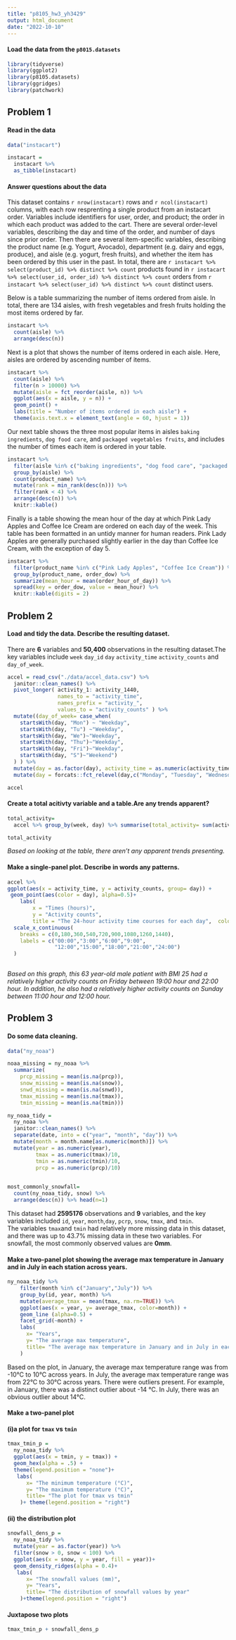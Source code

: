 ```yaml
---
title: "p8105_hw3_yh3429"
output: html_document
date: "2022-10-10"
---
```


#### **Load the data from the `p8015.datasets`**

```r
library(tidyverse)
library(ggplot2)
library(p8105.datasets)
library(ggridges)
library(patchwork)
```




## Problem 1

#### Read in the data

```r
data("instacart")

instacart = 
  instacart %>% 
  as_tibble(instacart)
```

#### Answer questions about the data

This dataset contains `r nrow(instacart)` rows and `r ncol(instacart)` columns, with each row resprenting a single product from an instacart order. Variables include identifiers for user, order, and product; the order in which each product was added to the cart. There are several order-level variables, describing the day and time of the order, and number of days since prior order. Then there are several item-specific variables, describing the product name (e.g. Yogurt, Avocado), department (e.g. dairy and eggs, produce), and aisle (e.g. yogurt, fresh fruits), and whether the item has been ordered by this user in the past. In total, there are `r instacart %>% select(product_id) %>% distinct %>% count` products found in `r instacart %>% select(user_id, order_id) %>% distinct %>% count` orders from `r instacart %>% select(user_id) %>% distinct %>% count` distinct users.

Below is a table summarizing the number of items ordered from aisle. In total, there are 134 aisles, with fresh vegetables and fresh fruits holding the most items ordered by far.

```r
instacart %>% 
  count(aisle) %>% 
  arrange(desc(n))
```

Next is a plot that shows the number of items ordered in each aisle. Here, aisles are ordered by ascending number of items.

```r
instacart %>% 
  count(aisle) %>% 
  filter(n > 10000) %>% 
  mutate(aisle = fct_reorder(aisle, n)) %>% 
  ggplot(aes(x = aisle, y = n)) + 
  geom_point() + 
  labs(title = "Number of items ordered in each aisle") +
  theme(axis.text.x = element_text(angle = 60, hjust = 1))

```

Our next table shows the three most popular items in aisles `baking ingredients`, `dog food care`, and `packaged vegetables fruits`, and includes the number of times each item is ordered in your table.

```r
instacart %>% 
  filter(aisle %in% c("baking ingredients", "dog food care", "packaged vegetables fruits")) %>%
  group_by(aisle) %>% 
  count(product_name) %>% 
  mutate(rank = min_rank(desc(n))) %>% 
  filter(rank < 4) %>% 
  arrange(desc(n)) %>%
  knitr::kable()
```

Finally is a table showing the mean hour of the day at which Pink Lady Apples and Coffee Ice Cream are ordered on each day of the week. This table has been formatted in an untidy manner for human readers. Pink Lady Apples are generally purchased slightly earlier in the day than Coffee Ice Cream, with the exception of day 5.

```r
instacart %>%
  filter(product_name %in% c("Pink Lady Apples", "Coffee Ice Cream")) %>%
  group_by(product_name, order_dow) %>%
  summarize(mean_hour = mean(order_hour_of_day)) %>%
  spread(key = order_dow, value = mean_hour) %>%
  knitr::kable(digits = 2)
```



  





## Problem 2

#### Load and tidy the data. Describe the resulting dataset.

There are **6** variables and **50,400** observations in the resulting dataset.The key variables include `week` `day_id` `day` `activity_time` `activity_counts` and `day_of_week`.
```r
accel = read_csv("./data/accel_data.csv") %>% 
  janitor::clean_names() %>% 
  pivot_longer( activity_1: activity_1440,
                names_to = "activity_time",
                names_prefix = "activity_",
                values_to = "activity_counts" ) %>% 
  mutate((day_of_week= case_when(
    startsWith(day, "Mon") ~ "Weekday",
    startsWith(day, "Tu") ~"Weekday",
    startsWith(day, "We")~"Weekday",
    startsWith(day, "Thu")~"Weekday",
    startsWith(day, "Fri")~"Weekday",
    startsWith(day, "S")~"Weekend")
  ) ) %>% 
  mutate(day = as.factor(day), activity_time = as.numeric(activity_time)) %>% 
  mutate(day = forcats::fct_relevel(day,c("Monday", "Tuesday", "Wednesday","Thursday", "Friday", "Saturday", "Sunday") ) )

accel
```
#### Create a total acitivty variable and a table.Are any trends apparent?

 
```r
total_activity=
  accel %>% group_by(week, day) %>% summarise(total_activity= sum(activity_counts)) %>%  knitr::kable()

total_activity
```
*Based on looking at the table, there aren't any apparent trends presenting.*


####  Make a single-panel plot. Describe in words any patterns.
```r
accel %>% 
ggplot(aes(x = activity_time, y = activity_counts, group= day)) +
 geom_point(aes(color = day), alpha=0.5)+
    labs(
        x = "Times (hours)",
        y = "Activity counts",
        title = "The 24-hour activity time courses for each day",  color = "Day" )+
  scale_x_continuous(
    breaks = c(0,180,360,540,720,900,1080,1260,1440),
    labels = c("00:00","3:00","6:00","9:00",
               "12:00","15:00","18:00","21:00","24:00")
  )
    
```
*Based on this graph, this 63 year-old male patient with BMI 25 had a relatively higher activity counts on Friday between 19:00 hour and 22:00 hour. In addition, he also had a relatively higher activity counts on Sunday between 11:00 hour and 12:00 hour. *









## Problem 3

#### Do some data cleaning. 
```r
data("ny_noaa")
```

```r
noaa_missing = ny_noaa %>% 
  summarize(
    prcp_missing = mean(is.na(prcp)),
    snow_missing = mean(is.na(snow)),
    snwd_missing = mean(is.na(snwd)),
    tmax_missing = mean(is.na(tmax)),
    tmin_missing = mean(is.na(tmin)))
```

```r
ny_noaa_tidy =
  ny_noaa %>% 
  janitor::clean_names() %>%
  separate(date, into = c("year", "month", "day")) %>%
  mutate(month = month.name[as.numeric(month)]) %>% 
  mutate(year = as.numeric(year), 
         tmax = as.numeric(tmax)/10,
         tmin = as.numeric(tmin)/10,
         prcp = as.numeric(prcp)/10) 
 

most_commonly_snowfall=
  count(ny_noaa_tidy, snow) %>% 
  arrange(desc(n)) %>% head(n=1)

```
This dataset had **2595176** observations and **9** variables, and the key variables included `id`, `year`, `month`,`day`, `pcrp`, `snow`, `tmax`, and `tmin`.  
The variables `tmax`and `tmin` had relatively more missing data in this dataset, and there was up to 43.7% missing data in these two variables. 
For snowfall, the most commonly observed values are **0mm**. 


#### Make a two-panel plot showing the average **max** temperature in January and in July in each station across years. 
```r
ny_noaa_tidy %>%
    filter(month %in% c("January","July")) %>%
    group_by(id, year, month) %>% 
    mutate(average_tmax = mean(tmax, na.rm=TRUE)) %>% 
    ggplot(aes(x = year, y= average_tmax, color=month)) +
    geom_line (alpha=0.5) + 
    facet_grid(~month) +
    labs(
      x= "Years",
      y= "The average max temperature",
      title= "The average max temperature in January and in July in each station across years"
    )
```
Based on the plot, in January, the average max temperature range was from -10°C to 10°C across years. In July, the average max temperature range was from 22°C to 30°C across years. There were outliers present. For example, in January, there was a distinct outlier about -14 °C. In July, there was an obvious outlier about 14°C.

#### Make a two-panel plot 

#### (i)a plot for `tmax` vs `tmin` 
```r
tmax_tmin_p =
  ny_noaa_tidy %>%  
  ggplot(aes(x = tmin, y = tmax)) + 
  geom_hex(alpha = .5) +
  theme(legend.position = "none")+
   labs(
      x= "The minimum temperature (°C)",
      y= "The maximum temperature (°C)",
      title= "The plot for tmax vs tmin"
    )+ theme(legend.position = "right")

```

#### (ii) the distribution plot
```r
snowfall_dens_p =
  ny_noaa_tidy %>% 
  mutate(year = as.factor(year)) %>% 
  filter(snow > 0, snow < 100) %>% 
  ggplot(aes(x = snow, y = year, fill = year))+
  geom_density_ridges(alpha = 0.4)+
   labs(
      x= "The snowfall values (mm)",
      y= "Years",
      title= "The distribution of snowfall values by year"
    )+theme(legend.position = "right")
```
#### Juxtapose two plots
```r
tmax_tmin_p + snowfall_dens_p
```

